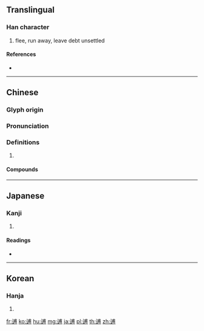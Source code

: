 {{character info/new}}
==Translingual==

===Han character===
{{Han char|rn=162|rad=辵|as=07|sn=11|four=33302|canj=YIJB}}

# flee, run away, leave debt unsettled

====References====
* {{Han ref|kx=1257.080|dkj=38871|dj=1742.110|hdz=63837.010|uh=900B|ud=36875|bh=D7E3|bd=55267}}

----

==Chinese==
{{zh-forms}}

===Glyph origin===
{{Han etym}}

===Pronunciation===
{{zh-pron
|m=bū
|c=bou1
|mc=y
|oc=y
|cat=
}}

===Definitions===
{{zh-hanzi}}

# {{rfdef|zh}}

====Compounds====
{{zh-der|宿逋|林逋|畢逋|逋人|逋客|逋峭|逋慢|逋懸|逋播|逋民|逋留|逋租|逋脫|逋蕩|逋負|逋逃|逋逃藪|逋髮}}

----

==Japanese==

===Kanji===
{{ja-kanji|grade=|rs=辵07}}

# {{defn|lang=ja|sort=辵07}}

====Readings====
* {{ja-readings|on=[[ほ]] (ho), [[ふ]] (fu)|kun=[[のがれる]] (nogareru)|nanori=}}

----

==Korean==

===Hanja===
{{ko-hanja|hangeul=포|eumhun=|rv=po|mr=p'o|y=pho}}

# {{defn|lang=ko|sort=辵07}}

[[fr:逋]]
[[ko:逋]]
[[hu:逋]]
[[mg:逋]]
[[ja:逋]]
[[pl:逋]]
[[th:逋]]
[[zh:逋]]